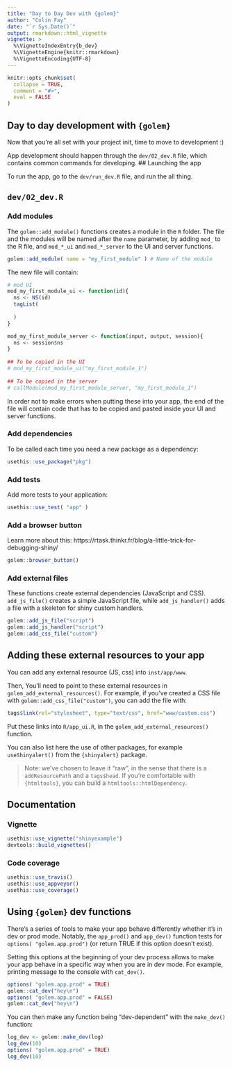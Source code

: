 ```yaml
---
title: "Day to Day Dev with {golem}"
author: "Colin Fay"
date: "`r Sys.Date()`"
output: rmarkdown::html_vignette
vignette: >
  %\VignetteIndexEntry{b_dev}
  %\VignetteEngine{knitr::rmarkdown}
  %\VignetteEncoding{UTF-8}
---
```


```r
knitr::opts_chunk$set(
  collapse = TRUE,
  comment = "#>", 
  eval = FALSE
)
```

## Day to day development with `{golem}`

Now that you're all set with your project init, time to move to development :) 

App development should happen through the `dev/02_dev.R` file, which contains common commands for developing. 
## Launching the app

To run the app, go to the `dev/run_dev.R` file, and run the all thing.

## `dev/02_dev.R`

### Add modules

The `golem::add_module()` functions creates a module in the `R` folder. The file and the modules will be named after the `name` parameter, by adding `mod_` to the R file, and `mod_*_ui` and `mod_*_server` to the UI and server functions.

```r
golem::add_module( name = "my_first_module" ) # Name of the module
```

The new file will contain:

```r
# mod_UI
mod_my_first_module_ui <- function(id){
  ns <- NS(id)
  tagList(
  
  )
}

mod_my_first_module_server <- function(input, output, session){
  ns <- session$ns
}
    
## To be copied in the UI
# mod_my_first_module_ui("my_first_module_1")
    
## To be copied in the server
# callModule(mod_my_first_module_server, "my_first_module_1")
```

In order not to make errors when putting these into your app, the end of the file will contain code that has to be copied and pasted inside your UI and server functions. 

### Add dependencies

To be called each time you need a new package as a dependency:

```r
usethis::use_package("pkg")
```

### Add tests

Add more tests to your application:

```r
usethis::use_test( "app" )
```

### Add a browser button

Learn more about this: https://rtask.thinkr.fr/blog/a-little-trick-for-debugging-shiny/

```r
golem::browser_button()
```

### Add external files

These functions create external dependencies (JavaScript and CSS). `add_js_file()` creates a simple JavaScript file, while `add_js_handler()` adds a file with a skeleton for shiny custom handlers.

```r
golem::add_js_file("script")
golem::add_js_handler("script")
golem::add_css_file("custom")
```


## Adding these external resources to your app

You can add any external resource (JS, css) into `inst/app/www`. 

Then, You'll need to point to these external resources in `golem_add_external_resources()`. For example, if you've created a CSS file with `golem::add_css_file("custom")`, you can add the file with:

``` r
tags$link(rel="stylesheet", type="text/css", href="www/custom.css")
```

Put these links into `R/app_ui.R`, in the `golem_add_external_resources()` function.

You can also list here the use of other packages, for example `useShinyalert()` from the `{shinyalert}` package.

> Note: we've chosen to leave it "raw", in the sense that there is a `addResourcePath` and a `tags$head`. If you're comfortable with `{htmltools}`, you can build a `htmltools::htmlDependency`. 

## Documentation

### Vignette

```r
usethis::use_vignette("shinyexample")
devtools::build_vignettes()
```

### Code coverage

```r
usethis::use_travis()
usethis::use_appveyor()
usethis::use_coverage()
```

## Using `{golem}` dev functions

There's a series of tools to make your app behave differently whether it's in dev or prod mode. Notably, the `app_prod()` and `app_dev()` function tests for `options( "golem.app.prod")` (or return TRUE if this option doesn't exist). 

Setting this options at the beginning of your dev process allows to make your app behave in a specific way when you are in dev mode. For example, printing message to the console with `cat_dev()`.

```r
options( "golem.app.prod" = TRUE)
golem::cat_dev("hey\n")
options( "golem.app.prod" = FALSE)
golem::cat_dev("hey\n")
```

You can then make any function being "dev-dependent" with the `make_dev()` function: 

```r
log_dev <- golem::make_dev(log)
log_dev(10)
options( "golem.app.prod" = TRUE)
log_dev(10)
```


